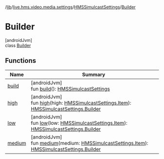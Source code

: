 /[lib](/api-reference/android/v2/home/content)/[live.hms.video.media.settings](../../index)/[HMSSimulcastSettings](../index)/[Builder](index)

# Builder

[androidJvm]\
class [Builder](index)

## Functions

| Name             | Summary                                                                                                                            |
| ---------------- | ---------------------------------------------------------------------------------------------------------------------------------- |
| [build](build)   | [androidJvm]<br />fun [build](build)(): [HMSSimulcastSettings](../index)                                                           |
| [high](high)     | [androidJvm]<br />fun [high](high)(high: [HMSSimulcastSettings.Item](../-item/index)): [HMSSimulcastSettings.Builder](index)       |
| [low](low)       | [androidJvm]<br />fun [low](low)(low: [HMSSimulcastSettings.Item](../-item/index)): [HMSSimulcastSettings.Builder](index)          |
| [medium](medium) | [androidJvm]<br />fun [medium](medium)(medium: [HMSSimulcastSettings.Item](../-item/index)): [HMSSimulcastSettings.Builder](index) |
